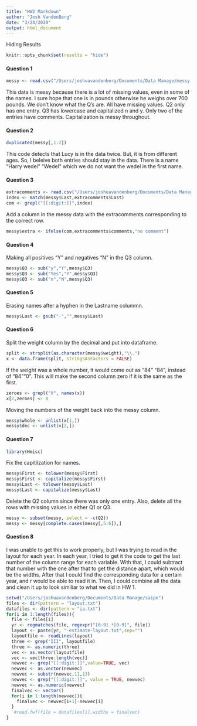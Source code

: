 ```yaml
---
title: "HW2 Markdown"
author: "Josh VandenBerg"
date: "3/24/2020"
output: html_document
---
```

Hiding Results
```r
knitr::opts_chunk$set(results = "hide")
```
#### Question 1
```r
messy <- read.csv("/Users/joshuavandenberg/Documents/Data Manage/messy data")
```
This data is messy because there is a lot of missing values, even in some of the names.
I sure hope that one is in pounds otherwise he weighs over 700 pounds. We don't know what the Q's are. All have missing values. Q2 only has one entry. Q3 has lowercase and capitalized n and y. Only two of the entries have comments. Capitalization is messy throughout.

#### Question 2
```r
duplicated(messy[,1:2])
```
This code detects that Lucy is in the data twice. But, it is from different ages.
So, I beleive both entries should stay in the data.
There is a name "Harry wedel" "Wedel" which we do not want the wedel in the first name.

#### Question 3
```r
extracomments <- read.csv("/Users/joshuavandenberg/Documents/Data Manage/extra comments.csv", stringsAsFactors = FALSE)
index <- match(messy$Last,extracomments$Last)
com <- grepl("[[:digit:]]",index)
```
Add a column in the messy data with the extracomments corresponding to the correct row.
```r
messy$extra <- ifelse(com,extracomments$comments,"no comment")
```

#### Question 4
Making all positives "Y" and negatives "N" in the Q3 column.
```r
messy$Q3 <- sub("y","Y",messy$Q3)
messy$Q3 <- sub("Yes","Y",messy$Q3)
messy$Q3 <- sub("n","N",messy$Q3)
```

#### Question 5
Erasing names after a hyphen in the Lastname colummn.
```r
messy$Last <- gsub("-","",messy$Last)
```

#### Question 6
Split the weight column by the decimal and put into dataframe.
```r
split <- strsplit(as.character(messy$weight),"\\.")
x <- data.frame(split, stringsAsFactors = FALSE)
```
If the weight was a whole number, it would come out as "84" "84", instead of "84""0".
This will make the second column zero if it is the same as the first.
```r
zeroes <- grepl("X", names(x))
x[2,zeroes] <- 0
```
Moving the numbers of the weight back into the messy column.
```r
messy$whole <- unlist(x[1,])
messy$dec <- unlist(x[2,])
```

#### Question 7
```r
library(Hmisc)
```
Fix the capitilzation for names.
```r
messy$First <- tolower(messy$First)
messy$First <- capitalize(messy$First)
messy$Last <- tolower(messy$Last)
messy$Last <- capitalize(messy$Last)
```
Delete the Q2 column since there was only one entry. Also, delete all the rows with missing values in either Q1 or Q3.
```r
messy <- subset(messy, select = -c(Q2))
messy <- messy[complete.cases(messy[,5:6]),]
```

#### Question 8
I was unable to get this to work properly, but I was trying to read in the layout for each year. In each year, I tried to get it the code to get the last number of the column range for each variable. With that, I could subtract that number with the one after that to get the distance apart, which would be the widths. After that I could find the corresponding data for a certain year, and r would be able to read it in. Then, I could combine all the data and clean it up to look similiar to what we did in HW 1.
```r
setwd("/Users/joshuavandenberg/Documents/Data Manage/saipe")
files <- dir(pattern = "layout.txt")
datafiles <- dir(pattern = "ia.txt")
for(i in 1:length(files)){
  file <- files[i]
  yr <- regmatches(file, regexpr("[0-9].*[0-9]", file))
  layout <- paste(yr, "-estimate-layout.txt",sep="")
  layoutfile <- readLines(layout)
  three <- grep("III", layoutfile)
  three <- as.numeric(three)
  vec <- as.vector(layoutfile)
  vec <- vec[three:length(vec)]
  newvec <- grep("[[:digit:]]",value=TRUE, vec)
  newvec <- as.vector(newvec)
  newvec <- substr(newvec,11,13)
  newvec <- grep("[[:digit:]]", value = TRUE, newvec)
  newvec <- as.numeric(newvec)
  finalvec <- vector()
  for(i in 1:length(newvec)){
    finalvec <- newvec[i+1]-newvec[i] 
  }
   #read.fwf(file = datafiles[i],widths = finalvec)
}
```

